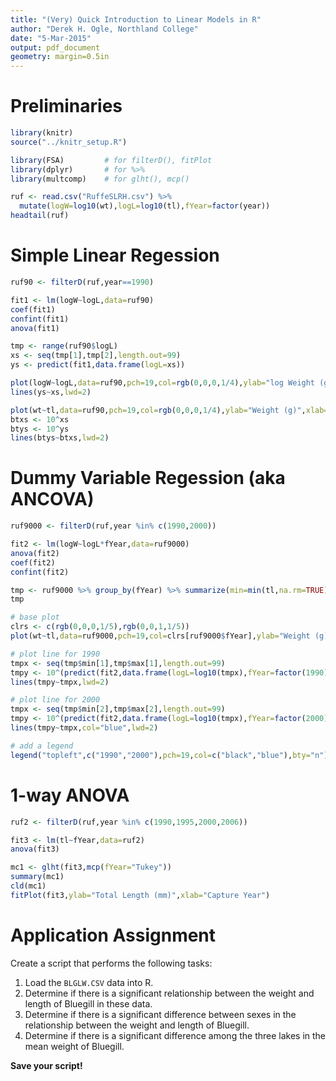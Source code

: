 ```yaml
---
title: "(Very) Quick Introduction to Linear Models in R"
author: "Derek H. Ogle, Northland College"
date: "5-Mar-2015"
output: pdf_document
geometry: margin=0.5in
---
```


# Preliminaries
```r
library(knitr)
source("../knitr_setup.R")
```

```r
library(FSA)         # for filterD(), fitPlot
library(dplyr)       # for %>%
library(multcomp)    # for glht(), mcp()
```

```r
ruf <- read.csv("RuffeSLRH.csv") %>%
  mutate(logW=log10(wt),logL=log10(tl),fYear=factor(year))
headtail(ruf)
```

# Simple Linear Regession
```r
ruf90 <- filterD(ruf,year==1990)

fit1 <- lm(logW~logL,data=ruf90)
coef(fit1)
confint(fit1)
anova(fit1)
```

```r
tmp <- range(ruf90$logL)
xs <- seq(tmp[1],tmp[2],length.out=99)
ys <- predict(fit1,data.frame(logL=xs))

plot(logW~logL,data=ruf90,pch=19,col=rgb(0,0,0,1/4),ylab="log Weight (g)",xlab="log Total Length (mm)")
lines(ys~xs,lwd=2)

plot(wt~tl,data=ruf90,pch=19,col=rgb(0,0,0,1/4),ylab="Weight (g)",xlab="Total Length (mm)")
btxs <- 10^xs
btys <- 10^ys
lines(btys~btxs,lwd=2)
```

\newpage

# Dummy Variable Regession (aka ANCOVA)
```r
ruf9000 <- filterD(ruf,year %in% c(1990,2000))

fit2 <- lm(logW~logL*fYear,data=ruf9000)
anova(fit2)
coef(fit2)
confint(fit2)

tmp <- ruf9000 %>% group_by(fYear) %>% summarize(min=min(tl,na.rm=TRUE),max=max(tl,na.rm=TRUE))
tmp

# base plot
clrs <- c(rgb(0,0,0,1/5),rgb(0,0,1,1/5))
plot(wt~tl,data=ruf9000,pch=19,col=clrs[ruf9000$fYear],ylab="Weight (g)",xlab="Total Length (mm)")

# plot line for 1990
tmpx <- seq(tmp$min[1],tmp$max[1],length.out=99)
tmpy <- 10^(predict(fit2,data.frame(logL=log10(tmpx),fYear=factor(1990))))
lines(tmpy~tmpx,lwd=2)

# plot line for 2000
tmpx <- seq(tmp$min[2],tmp$max[2],length.out=99)
tmpy <- 10^(predict(fit2,data.frame(logL=log10(tmpx),fYear=factor(2000))))
lines(tmpy~tmpx,col="blue",lwd=2)

# add a legend
legend("topleft",c("1990","2000"),pch=19,col=c("black","blue"),bty="n")
```

\vspace{36pt}
# 1-way ANOVA
```r
ruf2 <- filterD(ruf,year %in% c(1990,1995,2000,2006))

fit3 <- lm(tl~fYear,data=ruf2)
anova(fit3)

mc1 <- glht(fit3,mcp(fYear="Tukey"))
summary(mc1)
cld(mc1)
fitPlot(fit3,ylab="Total Length (mm)",xlab="Capture Year")
```


\vspace{36pt}
# Application Assignment

Create a script that performs the following tasks:

1. Load the `BLGLW.CSV` data into R.
1. Determine if there is a significant relationship between the weight and length of Bluegill in these data.
1. Determine if there is a significant difference between sexes in the relationship between the weight and length of Bluegill.
1. Determine if there is a significant difference among the three lakes in the mean weight of Bluegill.

**Save your script!**
